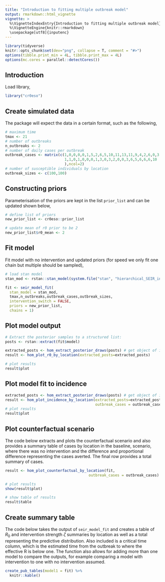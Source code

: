 ```yaml
---
title: "Introduction to fitting multiple outbreak model"
output: rmarkdown::html_vignette
vignette: >
  %\VignetteIndexEntry{Introduction to fitting multiple outbreak model}
  %\VignetteEngine{knitr::rmarkdown}
  \usepackage[utf8]{inputenc}
---
```


```r
library(tidyverse)
knitr::opts_chunk$set(dev="png", collapse = T, comment = "#>")
options(tibble.print_min = 4L, tibble.print_max = 4L)
options(mc.cores = parallel::detectCores())

```

## Introduction

Load library,

```r
library("cr0eso")
```

## Create simulated data

The package will expect the data in a certain format, such as the following,

```r
# maximum time
tmax <- 21
# number of outbreaks
n_outbreaks <- 2
# number of daily cases per outbreak
outbreak_cases <- matrix(c(1,0,0,0,0,1,5,2,6,5,10,11,13,11,9,4,2,6,0,3,1,
                           1,1,0,1,0,0,0,1,3,0,3,2,0,0,3,6,5,6,6,6,10
                           ),ncol=2)
# number of susceptible individuals by location
outbreak_sizes <- c(100,100)
```


## Constructing priors

Parameterisation of the priors are kept in the list `prior_list` and can be updated shown below,

```r
# define list of priors
new_prior_list <- cr0eso::prior_list

# update mean of r0 prior to be 2
new_prior_list$r0_mean <- 2
```


## Fit model

Fit model with no intervention and updated priors (for speed we only fit one chain but multiple should be sampled),

```r

# load stan model
stan_mod <- rstan::stan_model(system.file("stan", "hierarchical_SEIR_incidence_model.stan", package = "cr0eso"))

fit <- seir_model_fit(
  stan_model = stan_mod,
  tmax,n_outbreaks,outbreak_cases,outbreak_sizes,
  intervention_switch = FALSE,
  priors = new_prior_list,
  chains = 1)
```

## Plot model output

```r
# Extract the posterior samples to a structured list:
posts <- rstan::extract(fit$model)

extracted_posts <- hom_extract_posterior_draws(posts) # get object of incidence and zeta
result <- hom_plot_r0_by_location(extracted_posts=extracted_posts)

# plot results
result$plot
```

## Plot model fit to incidence

```r
extracted_posts <- hom_extract_posterior_draws(posts) # get object of incidence and r0
result <- hom_plot_incidence_by_location(extracted_posts=extracted_posts,
                                         outbreak_cases = outbreak_cases)
# plot results
result$plot
```

## Plot counterfactual scenario

The code below extracts and plots the counterfactual scenario and also provides a summary table of cases by location in the baseline, scenario, where there was no intervention and the difference and proportional difference representing the cases averted. The final row provides a total summary of cases.

```r
result <- hom_plot_counterfactual_by_location(fit,
                                      outbreak_cases = outbreak_cases)

# plot results
show(result$plot)

# show table of results
result$table

```

## Create summary table

The code below takes the output of `seir_model_fit` and creates a table of 
$R_0$ and intervention strength $\zeta$ summaries by location as well as a total
representing the predictive distribution. Also included is a critical time column,
which is the estimated time from the outbreak to where the effective R is below
one. The function also allows for adding more than one model to compare the outputs,
for example comparing a model with intervention to one with no intervention assumed.

```r
create_pub_tables(model1 = fit) %>%
  knitr::kable()

```
